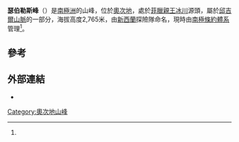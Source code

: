 {{coord|82|1|S|158|46|E|source:GNIS|display=title}}

'''瑟伯勒斯峰'''（{{lang-en|Cerberus Peak}}）是[[南極洲|南極洲]]的山峰，位於[[奧次地|奧次地]]，處於[[菲臘親王冰川|菲臘親王冰川]]源頭，屬於[[邱吉爾山脈|邱吉爾山脈]]的一部分，海拔高度2,765米，由[[新西蘭|新西蘭]]探險隊命名，現時由[[南極條約體系|南極條約體系]]管理<ref name=gnis/>。

==參考==
{{Reflist|refs=
<ref name=gnis>{{cite gnis | type = antarid | id = 2578| name = Cerberus Peak | accessdate = 2011-11-01}}</ref>
}}

==外部連結==
*{{usgs-gazetteer|id=2578}}

{{DEFAULTSORT:Cerberus Peak}}
[[Category:奧次地山峰|Category:奧次地山峰]]

{{OatesLand-geo-stub}}